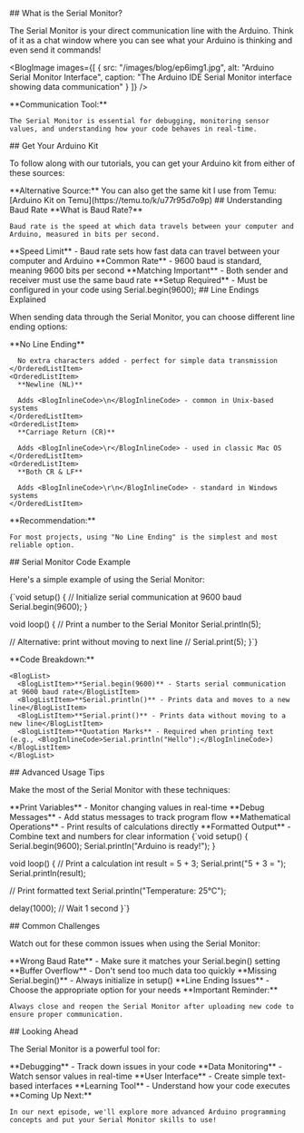 

<BlogHeader 
  title={metadata.title}
  description={metadata.description}
  date={metadata.date}
  author={metadata.author}
  tags={metadata.tags}
/>

<BlogVideo 
  videoId="omzakdj26VM" 
  title="How to Use the Serial Monitor"
/>

<BlogSection>
  ## What is the Serial Monitor?

  The Serial Monitor is your direct communication line with the Arduino. Think of it as a chat window where you can see what your Arduino is thinking and even send it commands!

  <BlogImage 
    images={[
      {
        src: "/images/blog/ep6img1.jpg",
        alt: "Arduino Serial Monitor Interface",
        caption: "The Arduino IDE Serial Monitor interface showing data communication"
      }
    ]}
  />

  <BlogCallout type="tip">
    **Communication Tool:**
    
    The Serial Monitor is essential for debugging, monitoring sensor values, and understanding how your code behaves in real-time.
  </BlogCallout>
</BlogSection>

<BlogSection accent>
  ## Get Your Arduino Kit

  To follow along with our tutorials, you can get your Arduino kit from either of these sources:

  <BlogKitSection 
    link="https://amzn.to/3Yv56Jg"
    title="Get Your Arduino Kit (Amazon)"
    description="The Elegoo Arduino kit with all components needed for our tutorials."
    image="/images/kit.jpg"
  />

  <BlogCallout type="note">
    **Alternative Source:**
    You can also get the same kit I use from Temu: [Arduino Kit on Temu](https://temu.to/k/u77r95d7o9p)
  </BlogCallout>
</BlogSection>

<BlogSection>
  ## Understanding Baud Rate

  <BlogCallout type="important">
    **What is Baud Rate?**
    
    Baud rate is the speed at which data travels between your computer and Arduino, measured in bits per second.
  </BlogCallout>

  <BlogList>
    <BlogListItem>**Speed Limit** - Baud rate sets how fast data can travel between your computer and Arduino</BlogListItem>
    <BlogListItem>**Common Rate** - 9600 baud is standard, meaning 9600 bits per second</BlogListItem>
    <BlogListItem>**Matching Important** - Both sender and receiver must use the same baud rate</BlogListItem>
    <BlogListItem>**Setup Required** - Must be configured in your code using <BlogInlineCode>Serial.begin(9600);</BlogInlineCode></BlogListItem>
  </BlogList>
</BlogSection>

<BlogSection accent>
  ## Line Endings Explained

  When sending data through the Serial Monitor, you can choose different line ending options:

  <OrderedList>
    <OrderedListItem>
      **No Line Ending**
      
      No extra characters added - perfect for simple data transmission
    </OrderedListItem>
    <OrderedListItem>
      **Newline (NL)**
      
      Adds <BlogInlineCode>\n</BlogInlineCode> - common in Unix-based systems
    </OrderedListItem>
    <OrderedListItem>
      **Carriage Return (CR)**
      
      Adds <BlogInlineCode>\r</BlogInlineCode> - used in classic Mac OS
    </OrderedListItem>
    <OrderedListItem>
      **Both CR & LF**
      
      Adds <BlogInlineCode>\r\n</BlogInlineCode> - standard in Windows systems
    </OrderedListItem>
  </OrderedList>

  <BlogCallout type="tip">
    **Recommendation:**
    
    For most projects, using "No Line Ending" is the simplest and most reliable option.
  </BlogCallout>
</BlogSection>

<BlogSection>
  ## Serial Monitor Code Example

  Here's a simple example of using the Serial Monitor:

  <BlogCode filename="SerialExample.ino" language="cpp">
{`void setup() {
  // Initialize serial communication at 9600 baud
  Serial.begin(9600);
}

void loop() {
  // Print a number to the Serial Monitor
  Serial.println(5);
  
  // Alternative: print without moving to next line
  // Serial.print(5);
}`}
  </BlogCode>

  <BlogCallout type="note">
    **Code Breakdown:**
    
    <BlogList>
      <BlogListItem>**Serial.begin(9600)** - Starts serial communication at 9600 baud rate</BlogListItem>
      <BlogListItem>**Serial.println()** - Prints data and moves to a new line</BlogListItem>
      <BlogListItem>**Serial.print()** - Prints data without moving to a new line</BlogListItem>
      <BlogListItem>**Quotation Marks** - Required when printing text (e.g., <BlogInlineCode>Serial.println("Hello");</BlogInlineCode>)</BlogListItem>
    </BlogList>
  </BlogCallout>
</BlogSection>

<BlogSection accent>
  ## Advanced Usage Tips

  Make the most of the Serial Monitor with these techniques:

  <BlogList>
    <BlogListItem>**Print Variables** - Monitor changing values in real-time</BlogListItem>
    <BlogListItem>**Debug Messages** - Add status messages to track program flow</BlogListItem>
    <BlogListItem>**Mathematical Operations** - Print results of calculations directly</BlogListItem>
    <BlogListItem>**Formatted Output** - Combine text and numbers for clear information</BlogListItem>
  </BlogList>

  <BlogCode filename="AdvancedSerial.ino" language="cpp">
{`void setup() {
  Serial.begin(9600);
  Serial.println("Arduino is ready!");
}

void loop() {
  // Print a calculation
  int result = 5 + 3;
  Serial.print("5 + 3 = ");
  Serial.println(result);
  
  // Print formatted text
  Serial.println("Temperature: 25°C");
  
  delay(1000);  // Wait 1 second
}`}
  </BlogCode>
</BlogSection>

<BlogSection>
  ## Common Challenges

  Watch out for these common issues when using the Serial Monitor:

  <BlogList>
    <BlogListItem>**Wrong Baud Rate** - Make sure it matches your <BlogInlineCode>Serial.begin()</BlogInlineCode> setting</BlogListItem>
    <BlogListItem>**Buffer Overflow** - Don't send too much data too quickly</BlogListItem>
    <BlogListItem>**Missing Serial.begin()** - Always initialize in <BlogInlineCode>setup()</BlogInlineCode></BlogListItem>
    <BlogListItem>**Line Ending Issues** - Choose the appropriate option for your needs</BlogListItem>
  </BlogList>

  <BlogCallout type="warning">
    **Important Reminder:**
    
    Always close and reopen the Serial Monitor after uploading new code to ensure proper communication.
  </BlogCallout>
</BlogSection>

<BlogSection accent>
  ## Looking Ahead

  The Serial Monitor is a powerful tool for:

  <BlogList>
    <BlogListItem>**Debugging** - Track down issues in your code</BlogListItem>
    <BlogListItem>**Data Monitoring** - Watch sensor values in real-time</BlogListItem>
    <BlogListItem>**User Interface** - Create simple text-based interfaces</BlogListItem>
    <BlogListItem>**Learning Tool** - Understand how your code executes</BlogListItem>
  </BlogList>

  <BlogCallout type="note">
    **Coming Up Next:**
    
    In our next episode, we'll explore more advanced Arduino programming concepts and put your Serial Monitor skills to use!
  </BlogCallout>
</BlogSection> 
